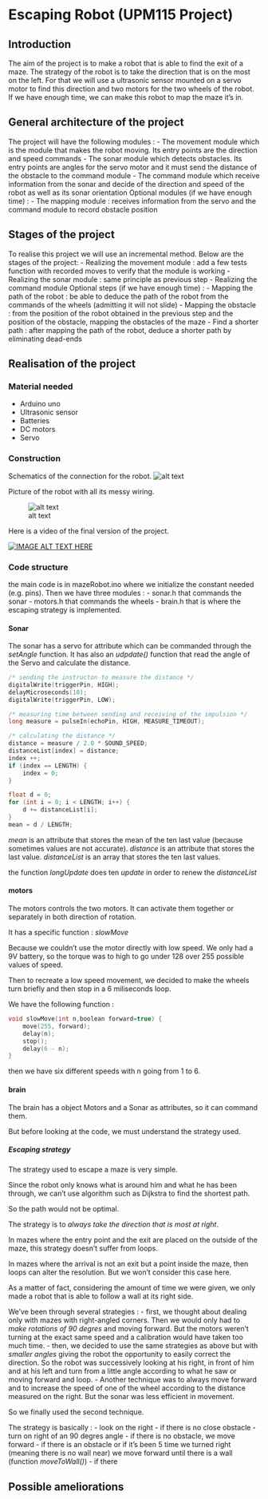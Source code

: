 # Escaping Robot (UPM115 Project)

## Introduction

The aim of the project is to make a robot that is able to find the exit of a maze.
The strategy of the robot is to take the direction that is on the most on the left.
For that we will use a ultrasonic sensor mounted on a servo motor to find this direction and two motors for the two wheels of the robot.
If we have enough time, we can make this robot to map the maze it’s in.

## General architecture of the project

The project will have the following modules :
- The movement module which is the module that makes the robot moving. Its entry points are the direction and speed commands
- The sonar module which detects obstacles. Its entry points are angles for the servo motor and it must send the distance of the obstacle to the command module
- The command module which receive information from the sonar and decide of the direction and speed of the robot as well as its sonar orientation
Optional modules (if we have enough time) :
- The mapping module : receives information from the servo and the command module to record obstacle position

## Stages of the project

To realise this project we will use an incremental method. Below are the stages of the project:
- Realizing the movement module : add a few tests function with recorded moves to verify that the module is working
- Realizing the sonar module : same principle as previous step
- Realizing the command module
Optional steps (if we have enough time) :
- Mapping the path of the robot : be able to deduce the path of the robot from the commands of the wheels (admitting it will not slide)
- Mapping the obstacle : from the position of the robot obtained in the previous step and the position of the obstacle, mapping the obstacles of the maze
- Find a shorter path : after mapping the path of the robot, deduce a shorter path by eliminating dead-ends


## Realisation of the project

### Material needed
- Arduino uno
- Ultrasonic sensor
- Batteries
- DC motors
- Servo

### Construction
Schematics of the connection for the robot.
![alt text][schematics]

[schematics]: https://github.com/guillaumesoudais/projectUPM115/blob/master/schematics.png "Schematics"

Picture of the robot with all its messy wiring.

![alt text][robot]

[robot]: https://github.com/guillaumesoudais/projectUPM115/blob/master/robot.jpg "Schematics"

Here is a video of the final version of the project.

[![IMAGE ALT TEXT HERE](https://img.youtube.com/vi/FyLfuLq4kfI/0.jpg)](https://www.youtube.com/watch?v=FyLfuLq4kfI)


### Code structure

the main code is in mazeRobot.ino where we initialize the constant needed (e.g. pins).
Then we have three modules :
- sonar.h  that commands the sonar
- motors.h that commands the wheels
- brain.h that is where the escaping strategy is implemented.

#### Sonar

The sonar has a servo for attribute which can be commanded through the *setAngle* function.
It has also an *udpdate()* function that read the angle of the Servo and calculate the distance.

```cpp
/* sending the instructon to measure the distance */
digitalWrite(triggerPin, HIGH);
delayMicroseconds(10);
digitalWrite(triggerPin, LOW);

/* measuring time between sending and receiving of the impulsion */
long measure = pulseIn(echoPin, HIGH, MEASURE_TIMEOUT);

/* calculating the distance */
distance = measure / 2.0 * SOUND_SPEED;
distanceList[index] = distance;
index ++;
if (index == LENGTH) {
    index = 0;
}

float d = 0;
for (int i = 0; i < LENGTH; i++) {
    d += distanceList[i];
}
mean = d / LENGTH;
```

*mean* is an attribute that stores the mean of the ten last value (because sometimes values are not accurate).
*distance* is an attribute that stores the last value.
*distanceList* is an array that stores the ten last values.

the function *longUpdate* does ten *update* in order to renew the *distanceList*

#### motors

The motors controls the two motors. It can activate them together or separately in both direction of rotation. 

It has a specific function : *slowMove*

Because we couldn't use the motor directly with low speed. We only had a 9V battery, so the torque was to high to go under 128 over 255 possible values of speed.

Then to recreate a low speed movement, we decided to make the wheels turn briefly and then stop in a 6 miliseconds loop.

We have the following function :

```cpp
void slowMove(int n,boolean forward=true) {
    move(255, forward);
    delay(n);
    stop();
    delay(6 - n);
}
```

then we have six different speeds with n going from 1 to 6. 

#### brain

The brain has a object Motors and a Sonar as attributes, so it can command them.

But before looking at the code, we must understand the strategy used.

##### Escaping strategy

The strategy used to escape a maze is very simple. 

Since the robot only knows what is around him and what he has been through, we can't use algorithm such as Dijkstra to find the shortest path.

So the path would not be optimal.

The strategy is to *always take the direction that is most at right*. 

In mazes where the entry point and the exit are placed on the outside of the maze, this strategy doesn't suffer from loops.

In mazes where the arrival is not an exit but a point inside the maze, then loops can alter the resolution. But we won't consider this case here.

As a matter of fact, considering the amount of time we were given, we only made a robot that is able to follow a wall at its right side.

We've been through several strategies :
- first, we thought about dealing only with mazes with right-angled corners. Then we would only had to *make rotations of 90 degres* and moving forward. But the motors weren't turning at the exact same speed and a calibration would have taken too much time.
- then, we decided to use the same strategies as above but with *smaller angles* giving the robot the opportunity to easily correct the direction. So the robot was successively looking at his right, in front of him and at his left and turn from a little angle according to what he saw or moving forward and loop.
- Another technique was to always move forward and to increase the speed of one of the wheel according to the distance measured on the right. But the sonar was less efficient in movement.

So we finally used the second technique. 

The strategy is basically :
- look on the right
- if there is no close obstacle
    - turn on right of an 90 degres angle
    - if there is no obstacle, we move forward
    - if there is an obstacle or if it's been 5 time we turned right (meaning there is no wall near) we move forward until there is a wall (function *moveToWall()*)
- if there


## Possible ameliorations
